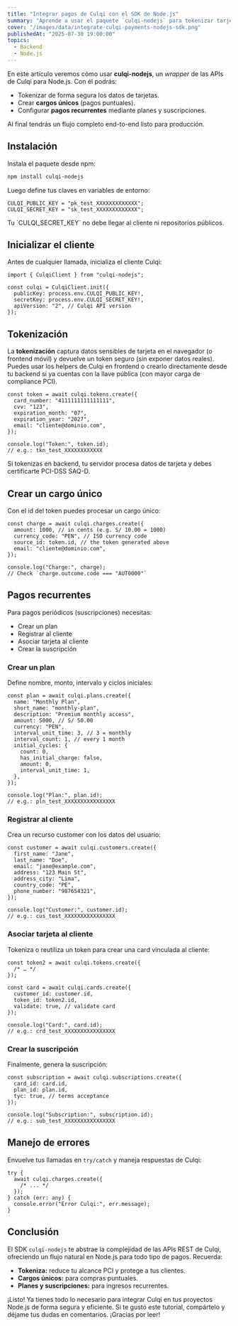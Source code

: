 ```yaml
---
title: "Integrar pagos de Culqi con el SDK de Node.js"
summary: "Aprende a usar el paquete `culqi-nodejs` para tokenizar tarjetas, crear cargos únicos y configurar pagos recurrentes (planes y suscripciones) de forma sencilla y segura en tus aplicaciones Node.js."
cover: "/images/data/integrate-culqi-payments-nodejs-sdk.png"
publishedAt: "2025-07-30 19:00:00"
topics:
  - Backend
  - Node.js
---
```


En este artículo veremos cómo usar **culqi-nodejs**, un _wrapper_ de las APIs de Culqi para Node.js. Con él podrás:

- Tokenizar de forma segura los datos de tarjetas.
- Crear **cargos únicos** (pagos puntuales).
- Configurar **pagos recurrentes** mediante planes y suscripciones.

Al final tendrás un flujo completo end-to-end listo para producción.

## Instalación

Instala el paquete desde npm:

```bash
npm install culqi-nodejs
```

Luego define tus claves en variables de entorno:

```tsx
CULQI_PUBLIC_KEY = "pk_test_XXXXXXXXXXXXX";
CULQI_SECRET_KEY = "sk_test_XXXXXXXXXXXXX";
```

<Alert title="Tip de seguridad">
  Tu `CULQI_SECRET_KEY` no debe llegar al cliente ni repositorios públicos.
</Alert>

## Inicializar el cliente

Antes de cualquier llamada, inicializa el cliente Culqi:

```tsx
import { CulqiClient } from "culqi-nodejs";

const culqi = CulqiClient.init({
  publicKey: process.env.CULQI_PUBLIC_KEY!,
  secretKey: process.env.CULQI_SECRET_KEY!,
  apiVersion: "2", // Culqi API version
});
```

## Tokenización

La **tokenización** captura datos sensibles de tarjeta en el navegador (o frontend móvil) y devuelve un token seguro (sin exponer datos reales).
Puedes usar los helpers de Culqi en frontend o crearlo directamente desde tu backend si ya cuentas con la llave pública (con mayor carga de compliance PCI).

```tsx
const token = await culqi.tokens.create({
  card_number: "4111111111111111",
  cvv: "123",
  expiration_month: "07",
  expiration_year: "2027",
  email: "cliente@dominio.com",
});

console.log("Token:", token.id);
// e.g.: tkn_test_XXXXXXXXXXXX
```

<Alert title="Importante">
  Si tokenizas en backend, tu servidor procesa datos de tarjeta y debes
  certificarte PCI-DSS SAQ-D.
</Alert>

## Crear un cargo único

Con el id del token puedes procesar un cargo único:

```tsx
const charge = await culqi.charges.create({
  amount: 1000, // in cents (e.g. S/ 10.00 = 1000)
  currency_code: "PEN", // ISO currency code
  source_id: token.id, // the token generated above
  email: "cliente@dominio.com",
});

console.log("Charge:", charge);
// Check `charge.outcome.code === "AUT0000"`
```

## Pagos recurrentes

Para pagos periódicos (suscripciones) necesitas:

- Crear un plan
- Registrar al cliente
- Asociar tarjeta al cliente
- Crear la suscripción

### Crear un plan

Define nombre, monto, intervalo y ciclos iniciales:

```tsx
const plan = await culqi.plans.create({
  name: "Monthly Plan",
  short_name: "monthly-plan",
  description: "Premium monthly access",
  amount: 5000, // S/ 50.00
  currency: "PEN",
  interval_unit_time: 3, // 3 = monthly
  interval_count: 1, // every 1 month
  initial_cycles: {
    count: 0,
    has_initial_charge: false,
    amount: 0,
    interval_unit_time: 1,
  },
});

console.log("Plan:", plan.id);
// e.g.: pln_test_XXXXXXXXXXXXXXXX
```

### Registrar al cliente

Crea un recurso customer con los datos del usuario:

```tsx
const customer = await culqi.customers.create({
  first_name: "Jane",
  last_name: "Doe",
  email: "jane@example.com",
  address: "123 Main St",
  address_city: "Lima",
  country_code: "PE",
  phone_number: "987654321",
});

console.log("Customer:", customer.id);
// e.g.: cus_test_XXXXXXXXXXXXXXXX
```

### Asociar tarjeta al cliente

Tokeniza o reutiliza un token para crear una card vinculada al cliente:

```tsx
const token2 = await culqi.tokens.create({
  /* … */
});

const card = await culqi.cards.create({
  customer_id: customer.id,
  token_id: token2.id,
  validate: true, // validate card
});

console.log("Card:", card.id);
// e.g.: crd_test_XXXXXXXXXXXXXXXX
```

### Crear la suscripción

Finalmente, genera la suscripción:

```tsx
const subscription = await culqi.subscriptions.create({
  card_id: card.id,
  plan_id: plan.id,
  tyc: true, // terms acceptance
});

console.log("Subscription:", subscription.id);
// e.g.: sub_test_XXXXXXXXXXXXXXXX
```

## Manejo de errores

Envuelve tus llamadas en `try/catch` y maneja respuestas de Culqi:

```tsx
try {
  await culqi.charges.create({
    /* ... */
  });
} catch (err: any) {
  console.error("Error Culqi:", err.message);
}
```

## Conclusión

El SDK `culqi-nodejs` te abstrae la complejidad de las APIs REST de Culqi, ofreciendo un flujo natural en Node.js para todo tipo de pagos. Recuerda:

- **Tokeniza:** reduce tu alcance PCI y protege a tus clientes.
- **Cargos únicos:** para compras puntuales.
- **Planes y suscripciones:** para ingresos recurrentes.

¡Listo! Ya tienes todo lo necesario para integrar Culqi en tus proyectos Node.js de forma segura y eficiente.
Si te gustó este tutorial, compártelo y déjame tus dudas en comentarios. ¡Gracias por leer!
